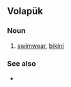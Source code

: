 ==Volapük==

===Noun===
{{infl|vo|noun}}

# [[swimwear]], [[bikini]]

===See also===
* {{l|vo|bikinit}}